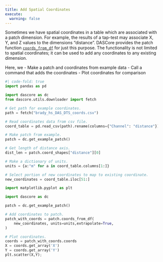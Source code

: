 ```yaml
---
title: Add Spatial Coordinates
execute:
  warning: false
---
```


Sometimes we have spatial coordinates in a table which are associated with a patch dimension. For example, the results of a tap-test may associate X, Y, and Z values to the dimensions "distance". DASCore provides the patch function [`coords_from_df`](`dascore.proc.coords.coords_from_df`)  for just this purpose. The functionality is not limited to spatial coordinates; it can be used to add any coordinates to any existing dimension.

Here, we
- Make a patch and coordinates from example data
- Call a command that adds the coordinates
- Plot coordinates for comparison

```python
#| code-fold: true
import pandas as pd

import dascore as dc
from dascore.utils.downloader import fetch

# Get path for example coordinates.
path = fetch("brady_hs_DAS_DTS_coords.csv")

# Read coordinates data from csv file.
coord_table = pd.read_csv(path).rename(columns={"Channel": "distance"})

# Make patch from example.
patch = dc.get_example_patch()

# Get length of distance axis.
dist_len = patch.coord_shapes["distance"][0]

# Make a dictionary of units.
units = {a:"m" for a in coord_table.columns[1:]}

# Select portion of new coordinates to map to existing coordinate.
new_coordinates = coord_table.iloc[51:]

```


```python
import matplotlib.pyplot as plt

import dascore as dc

patch = dc.get_example_patch()

# Add coordinates to patch.
patch_with_coords = patch.coords_from_df(
    new_coordinates, units=units,extrapolate=True,
)

# Plot coordinates.
coords = patch_with_coords.coords
X = coords.get_array('X')
Y = coords.get_array('Y')
plt.scatter(X,Y);
```
